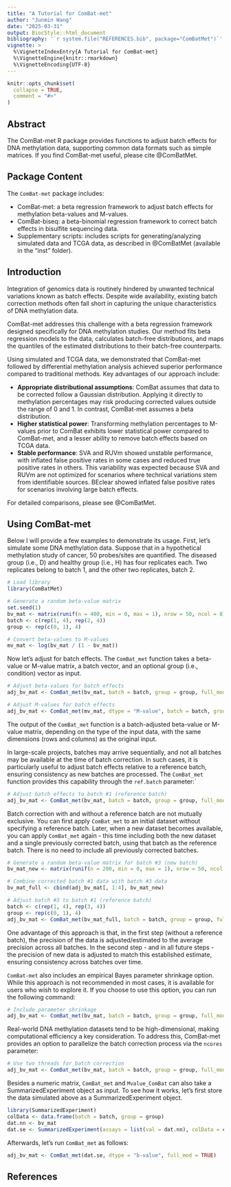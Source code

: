 ```yaml
---
title: "A Tutorial for ComBat-met"
author: "Junmin Wang"
date: "2025-03-31"
output: BiocStyle::html_document
bibliography: '`r system.file("REFERENCES.bib", package="ComBatMet")`'
vignette: >
  %\VignetteIndexEntry{A Tutorial for ComBat-met}
  %\VignetteEngine{knitr::rmarkdown}
  %\VignetteEncoding{UTF-8}
---
```


```r
knitr::opts_chunk$set(
  collapse = TRUE,
  comment = "#>"
)
```

## Abstract
The ComBat-met R package provides functions to adjust batch effects for DNA methylation data, supporting common data formats such as simple matrices. If you find ComBat-met useful, please cite @ComBatMet. 

## Package Content
The `ComBat-met` package includes:

* ComBat-met: a beta regression framework to adjust batch effects for methylation beta-values and M-values.
* ComBat-biseq: a beta-binomial regression framework to correct batch effects in bisulfite sequencing data.
* Supplementary scripts: includes scripts for generating/analyzing simulated data and TCGA data, as described in @ComBatMet (available in the "inst" folder). 

## Introduction
Integration of genomics data is routinely hindered by unwanted technical variations known as batch effects. Despite wide availability, existing batch correction methods often fall short in capturing the unique characteristics of DNA methylation data.

ComBat-met addresses this challenge with a beta regression framework designed specifically for DNA methylation studies. Our method fits beta regression models to the data, calculates batch-free distributions, and maps the quantiles of the estimated distributions to their batch-free counterparts.

Using simulated and TCGA data, we demonstrated that ComBat-met followed by differential methylation analysis achieved superior performance compared to traditional methods. Key advantages of our approach include:

- **Appropriate distributional assumptions**: ComBat assumes that data to be corrected follow a Gaussian distribution. Applying it directly to methylation percentages may risk producing corrected values outside the range of 0 and 1. In contrast, ComBat-met assumes a beta distribution.
- **Higher statistical power**: Transforming methylation percentages to M-values prior to ComBat exhibits lower statistical power compared to ComBat-met, and a lesser ability to remove batch effects based on TCGA data.
- **Stable performance**: SVA and RUVm showed unstable performance, with inflated false positive rates in some cases and reduced true positive rates in others. This variability was expected because SVA and RUVm are not optimized for scenarios where technical variations stem from identifiable sources. BEclear showed inflated false positive rates for scenarios involving large batch effects.

For detailed comparisons, please see @ComBatMet.

## Using ComBat-met

Below I will provide a few examples to demonstrate its usage. First, let’s simulate some DNA methylation data. Suppose that in a hypothetical methylation study of cancer, 50 probes/sites are quantified. The diseased group (i.e., D) and healthy group (i.e., H) has four replicates each. Two replicates belong to batch 1, and the other two replicates, batch 2.

```r
# Load library
library(ComBatMet)

# Generate a random beta-value matrix
set.seed(1)
bv_mat <- matrix(runif(n = 400, min = 0, max = 1), nrow = 50, ncol = 8)
batch <- c(rep(1, 4), rep(2, 4))
group <- rep(c(0, 1), 4)

# Convert beta-values to M-values
mv_mat <- log(bv_mat / (1 - bv_mat))
```

Now let's adjust for batch effects. The `ComBat_met` function takes a beta-value or M-value matrix, a batch vector, and an optional group (i.e., condition) vector as input.

```r
# Adjust beta-values for batch effects
adj_bv_mat <- ComBat_met(bv_mat, batch = batch, group = group, full_mod = TRUE)

# Adjust M-values for batch effects
adj_bv_mat <- ComBat_met(mv_mat, dtype = "M-value", batch = batch, group = group, full_mod = TRUE)
```

The output of the `ComBat_met` function is a batch-adjusted beta-value or M-value matrix, depending on the type of the input data, with the same dimensions (rows and columns) as the original input.

In large-scale projects, batches may arrive sequentially, and not all batches may be available at the time of batch correction. In such cases, it is particularly useful to adjust batch effects relative to a reference batch, ensuring consistency as new batches are processed. The `ComBat_met` function provides this capability through the `ref.batch` parameter:`

```r
# Adjust batch effects to batch #1 (reference batch)
adj_bv_mat <- ComBat_met(bv_mat, batch = batch, group = group, full_mod = TRUE, ref.batch = 1)
```

Batch correction with and without a reference batch are not mutually exclusive. You can first apply `ComBat_met` to an initial dataset without specifying a reference batch. Later, when a new dataset becomes available, you can apply `ComBat_met` again - this time including both the new dataset and a single previously corrected batch, using that batch as the reference batch. There is no need to include all previously corrected batches.

```r
# Generate a random beta-value matrix for batch #3 (new batch)
bv_mat_new <- matrix(runif(n = 200, min = 0, max = 1), nrow = 50, ncol = 4)

# Combine corrected batch #1 data with batch #3 data 
bv_mat_full <- cbind(adj_bv_mat[, 1:4], bv_mat_new)

# Adjust batch #3 to batch #1 (reference batch)
batch <- c(rep(1, 4), rep(3, 4))
group <- rep(c(0, 1), 4)
adj_bv_mat <- ComBat_met(bv_mat_full, batch = batch, group = group, full_mod = TRUE, ref.batch = 1)
```

One advantage of this approach is that, in the first step (without a reference batch), the precision of the data is adjusted/estimated to the average precision across all batches. In the second step - and in all future steps - the precision of new data is adjusted to match this established estimate, ensuring consistency across batches over time.

`ComBat-met` also includes an empirical Bayes parameter shrinkage option. While this approach is not recommended in most cases, it is available for users who wish to explore it. If you choose to use this option, you can run the following command:

```r
# Include parameter shrinkage
adj_bv_mat <- ComBat_met(bv_mat, batch = batch, group = group, full_mod = TRUE, shrink = TRUE)
```

Real-world DNA methylation datasets tend to be high-dimensional, making computational efficiency a key consideration. To address this, ComBat-met provides an option to parallelize the batch correction process via the `ncores` parameter:

```r
# Use two threads for batch correction
adj_bv_mat <- ComBat_met(bv_mat, batch = batch, group = group, full_mod = TRUE, ncores = 2)
```

Besides a numeric matrix, `ComBat_met` and `Mvalue_ComBat` can also take a SummarizedExperiment object as input. To see how it works, let's first store the data simulated above as a SummarizedExperiment object.

```r
library(SummarizedExperiment)
colData <- data.frame(batch = batch, group = group)
dat.nn <- bv_mat
dat.se <- SummarizedExperiment(assays = list(val = dat.nn), colData = colData)
```

Afterwards, let's run `ComBat_met` as follows:

```r
adj_bv_mat <- ComBat_met(dat.se, dtype = "b-value", full_mod = TRUE)
```

## References
